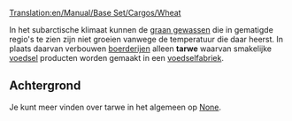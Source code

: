 [[Translation:en/Manual/Base Set/Cargos/Wheat]]

{{nl/Vracht|name=Tarwe
|image=Grain.png
|geproduceerd=[[nl/Manual/Base Set/Industries/Boerderij|Boerderij]]
|geaccepteerd=[[nl/Manual/Base Set/Industries/Voedselfabriek|Voedselfabriek]]
}}

In het subarctische klimaat kunnen de [[nl/Manual/Base Set/Cargos/Graan|graan gewassen]] die in gematigde regio's te zien zijn niet groeien vanwege de temperatuur die daar heerst. In plaats daarvan verbouwen  [[nl/Manual/Base Set/Industries/Boerderij|boerderijen]] alleen '''tarwe''' waarvan smakelijke [[nl/Manual/Base Set/Cargos/Voedsel|voedsel]] producten worden gemaakt in een [[nl/Manual/Base Set/Industries/Voedselfabriek|voedselfabriek]].

==Achtergrond==
Je kunt meer vinden over tarwe in het algemeen op [https://www.wikipedia.org/wiki/Wheat None].